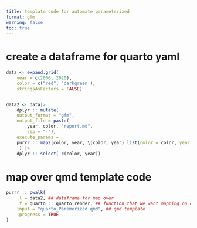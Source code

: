 ```yaml
---
title: template code for automate parameterized 
format: gfm
warning: false 
toc: true
---
```


# create a dataframe for quarto yaml 

```r

data <- expand.grid(
    year = c(2006, 2020),
    color = c("red", 'darkgreen'), 
    stringsAsFactors = FALSE)


data2 <- data|> 
    dplyr :: mutate(
    output_format = "gfm", 
    output_file = paste(
        year, color, "report.md", 
        sep = "-"),
    execute_params = 
    purrr :: map2(color, year, \(color, year) list(color = color, year = year))
     ) |> 
    dplyr :: select(-c(color, year))

```



# map over qmd template code 

```r
purrr :: pwalk(
    .l = data2, ## dataframe for map over
    .f = quarto :: quarto_render, ## function that we want mapping on dataframe
    input = "quarto_Paremerized.qmd", ## qmd template 
    .progress = TRUE
)
```